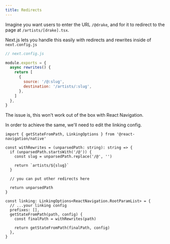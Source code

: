 ```yaml
---
title: Redirects
---
```


Imagine you want users to enter the URL `/@drake`, and for it to redirect to the page at `/artists/[drake].tsx`.

Next.js lets you handle this easily with redirects and rewrites inside of `next.config.js`

```js twoslash
// next.config.js

module.exports = {
  async rewrites() {
    return [
      {
        source: '/@:slug',
        destination: '/artists/:slug',
      },
    ]
  },
}
```

The issue is, this won't work out of the box with React Navigation.

In order to achieve the same, we'll need to edit the linking config.

```tsx twoslash
import { getStateFromPath, LinkingOptions } from '@react-navigation/native'

const withRewrites = (unparsedPath: string): string => {
  if (unparsedPath.startsWith('/@')) {
    const slug = unparsedPath.replace('/@', '')

    return `artists/${slug}`
  }

  // you can put other redirects here

  return unparsedPath
}

const linking: LinkingOptions<ReactNavigation.RootParamList> = {
  // ...your linking config
  prefixes: [],
  getStateFromPath(path, config) {
    const finalPath = withRewrites(path)

    return getStateFromPath(finalPath, config)
  },
}
```
